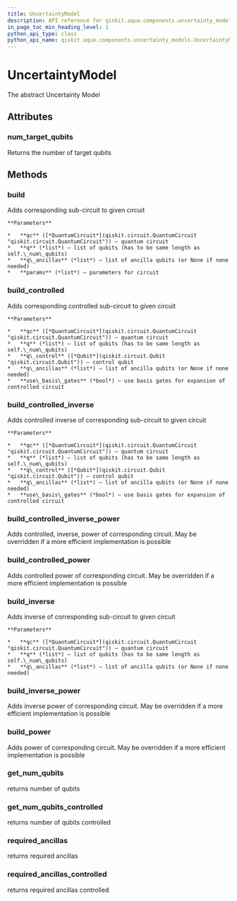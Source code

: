 ```yaml
---
title: UncertaintyModel
description: API reference for qiskit.aqua.components.uncertainty_models.UncertaintyModel
in_page_toc_min_heading_level: 1
python_api_type: class
python_api_name: qiskit.aqua.components.uncertainty_models.UncertaintyModel
---
```


# UncertaintyModel

<Class id="qiskit.aqua.components.uncertainty_models.UncertaintyModel" github="https://github.com/qiskit-community/qiskit-aqua/tree/stable/0.7/qiskit/aqua/components/uncertainty_models/uncertainty_model.py" signature="UncertaintyModel(num_target_qubits)">
  The abstract Uncertainty Model

  ## Attributes

  ### num\_target\_qubits

  <Attribute id="qiskit.aqua.components.uncertainty_models.UncertaintyModel.num_target_qubits" name="num_target_qubits">
    Returns the number of target qubits
  </Attribute>

  ## Methods

  ### build

  <Function id="qiskit.aqua.components.uncertainty_models.UncertaintyModel.build" name="build" signature="abstract UncertaintyModel.build(qc, q, q_ancillas=None, params=None)">
    Adds corresponding sub-circuit to given circuit

    **Parameters**

    *   **qc** ([*QuantumCircuit*](qiskit.circuit.QuantumCircuit "qiskit.circuit.QuantumCircuit")) – quantum circuit
    *   **q** (*list*) – list of qubits (has to be same length as self.\_num\_qubits)
    *   **q\_ancillas** (*list*) – list of ancilla qubits (or None if none needed)
    *   **params** (*list*) – parameters for circuit
  </Function>

  ### build\_controlled

  <Function id="qiskit.aqua.components.uncertainty_models.UncertaintyModel.build_controlled" name="build_controlled" signature="UncertaintyModel.build_controlled(qc, q, q_control, q_ancillas=None, use_basis_gates=True)">
    Adds corresponding controlled sub-circuit to given circuit

    **Parameters**

    *   **qc** ([*QuantumCircuit*](qiskit.circuit.QuantumCircuit "qiskit.circuit.QuantumCircuit")) – quantum circuit
    *   **q** (*list*) – list of qubits (has to be same length as self.\_num\_qubits)
    *   **q\_control** ([*Qubit*](qiskit.circuit.Qubit "qiskit.circuit.Qubit")) – control qubit
    *   **q\_ancillas** (*list*) – list of ancilla qubits (or None if none needed)
    *   **use\_basis\_gates** (*bool*) – use basis gates for expansion of controlled circuit
  </Function>

  ### build\_controlled\_inverse

  <Function id="qiskit.aqua.components.uncertainty_models.UncertaintyModel.build_controlled_inverse" name="build_controlled_inverse" signature="UncertaintyModel.build_controlled_inverse(qc, q, q_control, q_ancillas=None, use_basis_gates=True)">
    Adds controlled inverse of corresponding sub-circuit to given circuit

    **Parameters**

    *   **qc** ([*QuantumCircuit*](qiskit.circuit.QuantumCircuit "qiskit.circuit.QuantumCircuit")) – quantum circuit
    *   **q** (*list*) – list of qubits (has to be same length as self.\_num\_qubits)
    *   **q\_control** ([*Qubit*](qiskit.circuit.Qubit "qiskit.circuit.Qubit")) – control qubit
    *   **q\_ancillas** (*list*) – list of ancilla qubits (or None if none needed)
    *   **use\_basis\_gates** (*bool*) – use basis gates for expansion of controlled circuit
  </Function>

  ### build\_controlled\_inverse\_power

  <Function id="qiskit.aqua.components.uncertainty_models.UncertaintyModel.build_controlled_inverse_power" name="build_controlled_inverse_power" signature="UncertaintyModel.build_controlled_inverse_power(qc, q, q_control, power, q_ancillas=None, use_basis_gates=True)">
    Adds controlled, inverse, power of corresponding circuit. May be overridden if a more efficient implementation is possible
  </Function>

  ### build\_controlled\_power

  <Function id="qiskit.aqua.components.uncertainty_models.UncertaintyModel.build_controlled_power" name="build_controlled_power" signature="UncertaintyModel.build_controlled_power(qc, q, q_control, power, q_ancillas=None, use_basis_gates=True)">
    Adds controlled power of corresponding circuit. May be overridden if a more efficient implementation is possible
  </Function>

  ### build\_inverse

  <Function id="qiskit.aqua.components.uncertainty_models.UncertaintyModel.build_inverse" name="build_inverse" signature="UncertaintyModel.build_inverse(qc, q, q_ancillas=None)">
    Adds inverse of corresponding sub-circuit to given circuit

    **Parameters**

    *   **qc** ([*QuantumCircuit*](qiskit.circuit.QuantumCircuit "qiskit.circuit.QuantumCircuit")) – quantum circuit
    *   **q** (*list*) – list of qubits (has to be same length as self.\_num\_qubits)
    *   **q\_ancillas** (*list*) – list of ancilla qubits (or None if none needed)
  </Function>

  ### build\_inverse\_power

  <Function id="qiskit.aqua.components.uncertainty_models.UncertaintyModel.build_inverse_power" name="build_inverse_power" signature="UncertaintyModel.build_inverse_power(qc, q, power, q_ancillas=None)">
    Adds inverse power of corresponding circuit. May be overridden if a more efficient implementation is possible
  </Function>

  ### build\_power

  <Function id="qiskit.aqua.components.uncertainty_models.UncertaintyModel.build_power" name="build_power" signature="UncertaintyModel.build_power(qc, q, power, q_ancillas=None)">
    Adds power of corresponding circuit. May be overridden if a more efficient implementation is possible
  </Function>

  ### get\_num\_qubits

  <Function id="qiskit.aqua.components.uncertainty_models.UncertaintyModel.get_num_qubits" name="get_num_qubits" signature="UncertaintyModel.get_num_qubits()">
    returns number of qubits
  </Function>

  ### get\_num\_qubits\_controlled

  <Function id="qiskit.aqua.components.uncertainty_models.UncertaintyModel.get_num_qubits_controlled" name="get_num_qubits_controlled" signature="UncertaintyModel.get_num_qubits_controlled()">
    returns number of qubits controlled
  </Function>

  ### required\_ancillas

  <Function id="qiskit.aqua.components.uncertainty_models.UncertaintyModel.required_ancillas" name="required_ancillas" signature="UncertaintyModel.required_ancillas()">
    returns required ancillas
  </Function>

  ### required\_ancillas\_controlled

  <Function id="qiskit.aqua.components.uncertainty_models.UncertaintyModel.required_ancillas_controlled" name="required_ancillas_controlled" signature="UncertaintyModel.required_ancillas_controlled()">
    returns required ancillas controlled
  </Function>
</Class>

